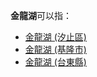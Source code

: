 '''金龍湖'''可以指：
* [[金龍湖_(汐止區)|金龍湖 (汐止區)]]
* [[金龍湖_(基隆市)|金龍湖 (基隆市)]]
* [[金龍湖_(台東縣)|金龍湖 (台東縣)]]

{{disambig|Cat=三字地名消歧義}}